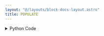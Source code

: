 ```yaml
---
layout: "@/layouts/block-docs-layout.astro"
title: POPULATE
---
```



<PythonDocsDisplay docstring={docstring} />

<details>
<summary>Python Code</summary>
```python
import random
import numpy as np
from flojoy import flojoy, OrderedPair, Vector, display
from typing import Literal, Optional


@flojoy
def POPULATE(
    default: OrderedPair | Vector,
    distribution: Literal["normal", "uniform", "poisson"] = "normal",
    lower_bound: float = 0,
    upper_bound: float = 1,
    normal_mean: float = 0,
    normal_standard_deviation: float = 1,
    poisson_events: float = 1,
) -> OrderedPair:
    """The POPULATE node generates random numbers, depending on the distribution selected and the input data.

    Inputs
    ------
    default : OrderedPair|Vector
        Input to use as the x-axis for the random samples.

    Parameters
    ----------
    distribution : select
        the distribution over the random samples
    lower_bound : float
        the lower bound of the output interval
    upper_bound : float
        the upper bound of the output interval
    normal_mean : float
        the mean or "center" of the normal distribution
    normal_standard_deviation : float
        the spread or "width" of the normal distribution
    poisson_events : float
        the expected number of events occurring in a fixed time-interval when distribution is poisson

    Returns
    -------
    OrderedPair
        x: provided from input data
        y: the random samples
    """

    if upper_bound < lower_bound:
        upper_bound, lower_bound = lower_bound, upper_bound

    seed = random.randint(1, 10000)
    my_generator = np.random.default_rng(seed)

    match default:
        case OrderedPair():
            size = len(default.x)
            x = default.x
        case Vector():
            size = len(default.v)
            x = default.v

    match distribution:
        case "uniform":
            y = my_generator.uniform(low=lower_bound, high=upper_bound, size=size)
        case "normal":
            y = my_generator.normal(
                loc=normal_mean, scale=normal_standard_deviation, size=size
            )
        case "poisson":
            y = my_generator.poisson(lam=poisson_events, size=size)

    return OrderedPair(x=x, y=y)


@display
def OVERLOAD(lower_bound, upper_bound, distribution="uniform") -> None:
    return None


@display
def OVERLOAD(normal_mean, normal_standard_deviation, distribution="normal") -> None:
    return None


@display
def OVERLOAD(poisson_events, distribution="poisson") -> None:
    return None

```
[Find this Flojoy Block on GitHub](https://github.com/flojoy-ai/blocks/blob/main/blocks/GENERATORS/SIMULATIONS/POPULATE/POPULATE.py)
</details>

## Example

<AppDisplay app={app} blockName="POPULATE" client:visible />
